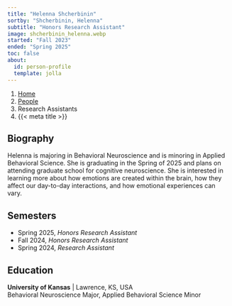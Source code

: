 ---
title: "Helenna Shcherbinin"
sortby: "Shcherbinin, Helenna"
subtitle: "Honors Research Assistant"
image: shcherbinin_helenna.webp
started: "Fall 2023"
ended: "Spring 2025"
toc: false
about:
  id: person-profile
  template: jolla
---

```{=html}
<nav aria-label="breadcrumb">
  <ol class="breadcrumb">
    <li class="breadcrumb-item"><a href="../../index.html">Home</a></li>
    <li class="breadcrumb-item"><a href="../../people.html">People</a></li>
    <li class="breadcrumb-item active">Research Assistants</li>
    <li class="breadcrumb-item active" aria-current="page">{{< meta title >}}</li>
  </ol>
</nav>
```

:::{#person-profile}
## Biography
Helenna is majoring in Behavioral Neuroscience and is minoring in Applied Behavioral Science. She is graduating in the Spring of 2025 and plans on attending graduate school for cognitive neuroscience. She is interested in learning more about how emotions are created within the brain, how they affect our day-to-day interactions, and how emotional experiences can vary.


## Semesters

- Spring 2025, *Honors Research Assistant*
- Fall 2024, *Honors Research Assistant*
- Spring 2024, *Research Assistant*

## Education

**University of Kansas** | Lawrence, KS, USA<br />
Behavioral Neuroscience Major, Applied Behavioral Science Minor
:::
